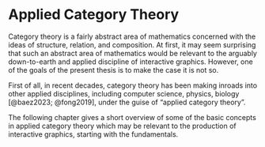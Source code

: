 
# Applied Category Theory

Category theory is a fairly abstract area of mathematics concerned with the ideas of structure, relation, and composition. At first, it may seem surprising that such an abstract area of mathematics would be relevant to the arguably down-to-earth and applied discipline of interactive graphics. However, one of the goals of the present thesis is to make the case it is not so. 

First of all, in recent decades, category theory has been making inroads into other applied disciplines, including computer science, physics, biology [@baez2023; @fong2019], under the guise of "applied category theory". 

The following chapter gives a short overview of some of the basic concepts in applied category theory which may be relevant to the production of interactive graphics, starting with the fundamentals.
